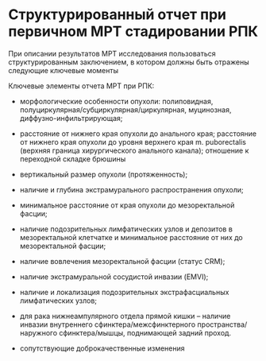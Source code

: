 # Структурированный отчет при первичном МРТ стадировании РПК

При описании результатов МРТ исследования пользоваться структурированным заключением, в котором должны быть отражены следующие ключевые моменты

Ключевые элементы отчета МРТ при РПК:

- морфологические особенности опухоли: полиповидная, полуциркулярная/субциркулярная/циркулярная, муцинозная, диффузно-инфильтрирующая;

- расстояние от нижнего края опухоли до анального края; расстояние от нижнего края опухоли до уровня верхнего края m. puborectalis (верхняя граница хирургического анального канала); отношение к переходной складке брюшины

- вертикальный размер опухоли (протяженность);

- наличие и глубина экстрамурального распространения опухоли;

- минимальное расстояние от края опухоли до мезоректальной фасции;

- наличие подозрительных лимфатических узлов и депозитов в мезоректальной клетчатке и минимальное расстояние от них до мезоректальной фасции;

- наличие вовлечения мезоректальной фасции (статус CRM);

- наличие экстрамуральной сосудистой инвазии (EMVI);

- наличие и локализация подозрительных экстрафасциальных лимфатических узлов;

- для рака нижнеампулярного отдела прямой кишки -- наличие инвазии внутреннего сфинктера/межсфинктерного пространства/наружного сфинктера/мышцы, поднимающей задний проход.

- сопутствующие доброкачественные изменения


